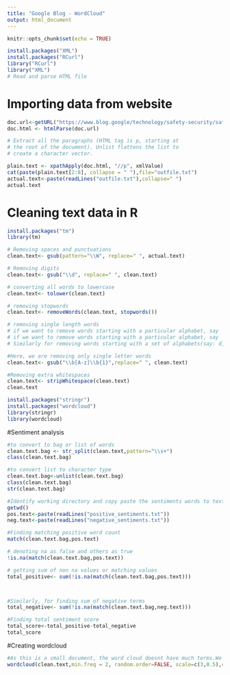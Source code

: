 ---
title: "Google Blog - WordCloud"
output: html_document
---

```{r setup, include=FALSE}
knitr::opts_chunk$set(echo = TRUE)
```

```{r}
install.packages("XML")
install.packages("RCurl")
library("RCurl")
library("XML")
# Read and parse HTML file
```


# Importing data from website

```{r}
doc.url<-getURL("https://www.blog.google/technology/safety-security/safer-internet-day-2020/")
doc.html <- htmlParse(doc.url)

# Extract all the paragraphs (HTML tag is p, starting at
# the root of the document). Unlist flattens the list to
# create a character vector.

plain.text <- xpathApply(doc.html, "//p", xmlValue)
cat(paste(plain.text[2:8], collapse = " "),file="outfile.txt")
actual.text<-paste(readLines("outfile.txt"),collapse=" ")
actual.text
```

# Cleaning text data in R

```{r}
install.packages("tm")
library(tm)
```

```{r}
# Removing spaces and punctuations
clean.text<- gsub(pattern="\\W", replace=" ", actual.text)

# Removing digits
clean.text<- gsub("\\d", replace=" ", clean.text)

# converting all words to lowercase
clean.text<- tolower(clean.text)

# removing stopwords
clean.text<- removeWords(clean.text, stopwords())

# removing single length words
# if we want to remove words starting with a particular alphabet, say 'd', then write gsub("\\bd\\b, replace=" ", clean.text)
# if we want to remove words starting with a particular alphabet, say 'd' of length 1, then write gsub("\\bd\\b{1},replace=" ",clean.text)
# Similarly for removing words starting with a set of alphabets(say: d,a and s), write \\b[c('d','a','s')]\\b inside gsub

#Here, we are removing only single letter words
clean.text<- gsub("\\b[A-z]\\b{1}",replace=" ", clean.text)

#Removing extra whitespaces
clean.text<- stripWhitespace(clean.text)
clean.text
```


```{r}
install.packages("stringr")
install.packages("wordcloud")
library(stringr)
library(wordcloud)
```
#Sentiment analysis

```{r}
#to convert to bag or list of words
clean.text.bag <- str_split(clean.text,pattern="\\s+")
class(clean.text.bag)

#to convert list to character type
clean.text.bag<-unlist(clean.text.bag)
class(clean.text.bag)
str(clean.text.bag)

#Identify working directory and copy paste the sentiments words to text files and place it in that directory
getwd()
pos.text<-paste(readLines("positive_sentiments.txt"))
neg.text<-paste(readLines("negative_sentiments.txt"))

#Finding matching positive word count
match(clean.text.bag,pos.text)

# denoting na as false and others as true
!is.na(match(clean.text.bag,pos.text))

# getting sum of non na values or matching values
total_positive<- sum(!is.na(match(clean.text.bag,pos.text)))



#Similarly, for finding sum of negative terms
total_negative<- sum(!is.na(match(clean.text.bag,neg.text)))

#Finding total sentiment score
total_score<-total_positive-total_negative
total_score
```

#Creating wordcloud

```{r}
#As this is a small document, the word cloud doesnt have much terms.We can adjust this by reducing the frequency
wordcloud(clean.text,min.freq = 2, random.order=FALSE, scale=c(3,0.5),color=rainbow(3))
```
